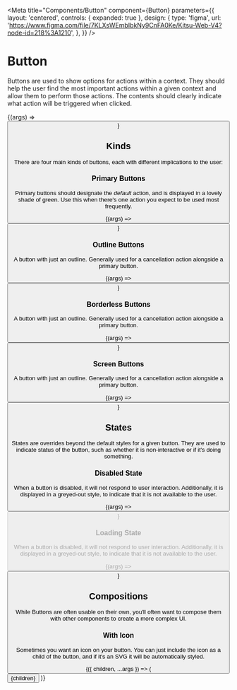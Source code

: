

<Meta
  title="Components/Button"
  component={Button}
  parameters={{
    layout: 'centered',
    controls: { expanded: true },
    design: {
      type: 'figma',
      url: 'https://www.figma.com/file/7KLXsWEmbIbkNy9CnFA0Ke/Kitsu-Web-V4?node-id=218%3A1210',
    },
  }}
/>

# Button

Buttons are used to show options for actions within a context. They should help the user find the
most important actions within a given context and allow them to perform those actions. The contents
should clearly indicate what action will be triggered when clicked.

<Canvas>
  <Story
    name="Playground"
    parameters={{ layout: 'centered' }}
    args={{
      kind: 'primary',
      size: 'medium',
      alternativeColor: 'safe-grey',
      extendedPadding: 'padding-md',
      children: 'Text goes here',
      loading: false,
      disabled: false,
    }}>
    {(args) => <Button {...args} />}
  </Story>
</Canvas>

## Kinds

There are four main kinds of buttons, each with different implications to the user:

### Primary Buttons

Primary buttons should designate the _default_ action, and is displayed in a lovely shade of green.
Use this when there's one action you expect to be used most frequently.

<Canvas>
  <Story
    name="Kind: Primary"
    parameters={{ layout: 'centered' }}
    argTypes={{
      kind: { table: { disable: true } },
    }}
    args={{
      children: 'Create Account',
      loading: false,
      disabled: false,
      size: 'medium',
      extendedPadding: 'padding-md',
      alternativeColor: 'green',
      theme: 'light',
    }}>
    {(args) => <Button {...args} kind="primary" />}
  </Story>
</Canvas>

<!-- ### Inverted Buttons

A button with an inverted style. Generally only used on a dark background, this button is displayed
in white with dark text. This is sometimes used as an alternative to the primary button kind.

<Canvas>
  <Story
    name="Kind: Inverted"
    parameters={{ layout: 'centered' }}
    argTypes={{
      kind: { table: { disable: true } },
    }}
    args={{
      children: 'Learn More',
      loading: false,
      disabled: false,
    }}>
    {(args) => <Button {...args} kind="inverted" />}
  </Story>
</Canvas> -->

### Outline Buttons

A button with just an outline. Generally used for a cancellation action alongside a primary button.

<Canvas>
  <Story
    name="Kind: Outline"
    parameters={{ layout: 'centered' }}
    argTypes={{
      kind: { table: { disable: true } },
    }}
    args={{
      children: 'Feedback',
      loading: false,
      disabled: false,
      size: 'medium',
      extendedPadding: 'padding-md',
      alternativeColor: 'yellow',
      theme: 'light',
    }}>
    {(args) => <Button {...args} kind="outline" />}
  </Story>
</Canvas>

### Borderless Buttons

A button with just an outline. Generally used for a cancellation action alongside a primary button.

<Canvas>
  <Story
    name="Kind: Borderless"
    parameters={{ layout: 'centered' }}
    argTypes={{
      kind: { table: { disable: true } },
    }}
    args={{
      children: 'Leave',
      loading: false,
      disabled: false,
      hoverBehaviour: 'bg-lighten',
      size: 'medium',
      alternativeColor: 'red',
      extendedPadding: 'padding-md',
      theme: 'light',
    }}>
    {(args) => <Button {...args} kind="borderless" />}
  </Story>
</Canvas>

### Screen Buttons

A button with just an outline. Generally used for a cancellation action alongside a primary button.

<Canvas>
  <Story
    name="Kind: Screen"
    parameters={{ layout: 'centered' }}
    argTypes={{
      kind: { table: { disable: true } },
      alternativeColor: { table: { disable: true } },
    }}
    args={{
      children: 'Cancel',
      loading: false,
      disabled: false,
      hoverBehaviour: 'bg-lighten',
      size: 'medium',
      extendedPadding: 'padding-md',
      theme: 'light',
    }}>
    {(args) => <Button {...args} kind="screen" />}
  </Story>
</Canvas>

## States

States are overrides beyond the default styles for a given button. They are used to indicate status
of the button, such as whether it is non-interactive or if it's doing something.

### Disabled State

When a button is disabled, it will not respond to user interaction. Additionally, it is displayed in
a greyed-out style, to indicate that it is not available to the user.

<Canvas>
  <Story
    name="State: Disabled"
    parameters={{ layout: 'centered' }}
    argTypes={{
      kind: { table: { disable: true } },
      size: {
        defaultValue: 'large',
      },
      extendedPadding: {
        defaultValue: 'padding-lg',
      },
      alternativeColor: { table: { disable: true } },
      hoverBehaviour: {
        defaultValue: 'bg-darken',
      },
      theme: {
        defaultValue: 'light',
      },
    }}
    args={{
      kind: 'primary',
      children: 'Create Account',
      loading: false,
    }}>
    {(args) => <Button {...args} disabled />}
  </Story>
</Canvas>

### Loading State

When a button is disabled, it will not respond to user interaction. Additionally, it is displayed in
a greyed-out style, to indicate that it is not available to the user.

<Canvas>
  <Story
    name="State: Loading"
    parameters={{ layout: 'centered' }}
    argTypes={{
      loading: { table: { disable: true } },
    }}
    args={{
      kind: 'primary',
      children: 'Create Account',
      disabled: false,
    }}>
    {(args) => <Button {...args} loading />}
  </Story>
</Canvas>

## Compositions

While Buttons are often usable on their own, you'll often want to compose them with other components
to create a more complex UI.

### With Icon

Sometimes you want an icon on your button. You can just include the icon as a child of the button,
and if it's an SVG it will be automatically styled.


<Canvas>
  <Story
    name="With: Icon"
    parameters={{ layout: 'centered' }}
    args={{
      kind: 'primary',
      children: 'Delete Item',
      loading: false,
      disabled: false,
    }}>
    {({ children, ...args }) => (
      <Button {...args}>
        <FaTrash /> {children}
      </Button>
    )}
  </Story>
</Canvas>
